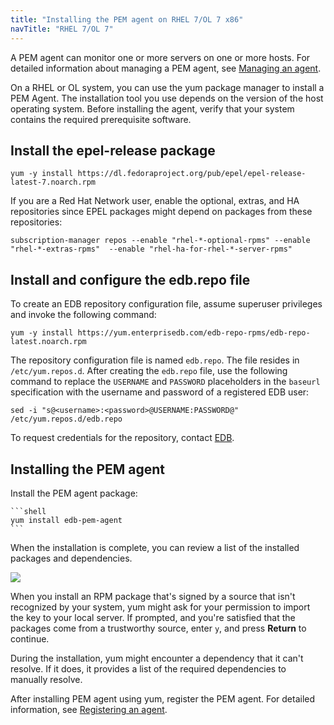 ```yaml
---
title: "Installing the PEM agent on RHEL 7/OL 7 x86"
navTitle: "RHEL 7/OL 7"
---
```


A PEM agent can monitor one or more servers on one or more hosts. For detailed information about managing a PEM agent, see [Managing an agent](../../../managing_pem_agent).

On a RHEL or OL system, you can use the yum package manager to install a PEM Agent. The installation tool you use depends on the version of the host operating system. Before installing the agent, verify that your system contains the required prerequisite software.

## Install the epel-release package

```shell
yum -y install https://dl.fedoraproject.org/pub/epel/epel-release-latest-7.noarch.rpm
```

If you are a Red Hat Network user, enable the optional, extras, and HA repositories since EPEL packages might depend on packages from these repositories:

```shell
subscription-manager repos --enable "rhel-*-optional-rpms" --enable "rhel-*-extras-rpms"  --enable "rhel-ha-for-rhel-*-server-rpms"
```

## Install and configure the edb.repo file

To create an EDB repository configuration file, assume superuser privileges and invoke the following command:

```shell
yum -y install https://yum.enterprisedb.com/edb-repo-rpms/edb-repo-latest.noarch.rpm
```

The repository configuration file is named `edb.repo`. The file resides in `/etc/yum.repos.d`. After creating the `edb.repo` file, use the following command to replace the `USERNAME` and `PASSWORD` placeholders in the `baseurl` specification with the username and password of a registered EDB user:

```shell
sed -i "s@<username>:<password>@USERNAME:PASSWORD@" /etc/yum.repos.d/edb.repo
```

To request credentials for the repository, contact [EDB](https://www.enterprisedb.com/repository-access-request).

## Installing the PEM agent

Install the PEM agent package:

    ```shell
    yum install edb-pem-agent
    ```

When the installation is complete, you can review a list of the installed packages and dependencies.

![](../../../images/pem_rpm_installation_agent.png)

When you install an RPM package that's signed by a source that isn't recognized by your system, yum might ask for your permission to import the key to your local server. If prompted, and you're satisfied that the packages come from a trustworthy source, enter `y`, and press **Return** to continue.

During the installation, yum might encounter a dependency that it can't resolve. If it does, it provides a list of the required dependencies to manually resolve.

After installing PEM agent using yum, register the PEM agent. For detailed information, see [Registering an agent](../../../registering_agent).

